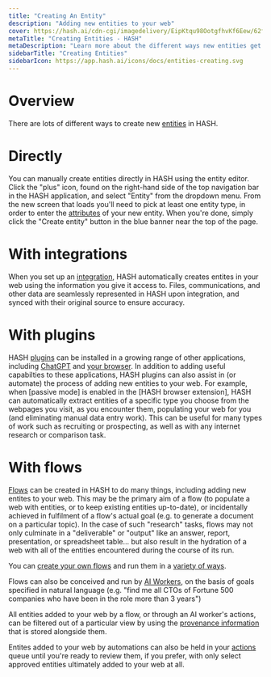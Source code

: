 ```yaml
---
title: "Creating An Entity"
description: "Adding new entities to your web"
cover: https://hash.ai/cdn-cgi/imagedelivery/EipKtqu98OotgfhvKf6Eew/62f008f4-e749-4a7b-1962-eede84307600/public
metaTitle: "Creating Entities - HASH"
metaDescription: "Learn more about the different ways new entities get created in HASH and which ones are best-suited to your case"
sidebarTitle: "Creating Entities"
sidebarIcon: https://app.hash.ai/icons/docs/entities-creating.svg
---
```


# Overview

There are lots of different ways to create new [entities](/guide/entities) in HASH.

# Directly

You can manually create entities directly in HASH using the entity editor. Click the "plus" icon, found on the right-hand side of the top navigation bar in the HASH application, and select "Entity" from the dropdown menu. From the new screen that loads you'll need to pick at least one entity type, in order to enter the [attributes](/guide/entities/attributes) of your new entity. When you're done, simply click the "Create entity" button in the blue banner near the top of the page.

# With integrations

When you set up an [integration](/guide/integrations), HASH automatically creates entites in your web using the information you give it access to. Files, communications, and other data are seamlessly represented in HASH upon integration, and synced with their original source to ensure accuracy.

# With plugins

HASH [plugins](/guide/plugins) can be installed in a growing range of other applications, including [ChatGPT](/guide/plugins#hashgpt) and [your browser](/guide/plugins#browsers). In addition to adding useful capabilties to these applications, HASH plugins can also assist in (or automate) the process of adding new entities to your web. For example, when [passive mode] is enabled in the [HASH browser extension], HASH can automatically extract entities of a specific type you choose from the webpages you visit, as you encounter them, populating your web for you (and eliminating manual data entry work). This can be useful for many types of work such as recruiting or prospecting, as well as with any internet research or comparison task.

# With flows

[Flows](/guide/flows) can be created in HASH to do many things, including adding new entites to your web. This may be the primary aim of a flow (to populate a web with entities, or to keep existing entities up-to-date), or incidentally achieved in fulfilment of a flow's actual goal (e.g. to generate a document on a particular topic). In the case of such "research" tasks, flows may not only culminate in a "deliverable" or "output" like an answer, report, presentation, or spreadsheet table... but also result in the hydration of a web with all of the entities encountered during the course of its run.

You can [create your own flows](/guide/flows/creating) and run them in a [variety of ways](/guide/flows#runs).

Flows can also be conceived and run by [AI Workers](/guide/ai/workers), on the basis of goals specified in natural language (e.g. "find me all CTOs of Fortune 500 companies who have been in the role more than 3 years")

All entities added to your web by a flow, or through an AI worker's actions, can be filtered out of a particular view by using the [provenance information](/guide/webs/history) that is stored alongside them.

Entites added to your web by automations can also be held in your [actions](/guide/flows/actions) queue until you're ready to review them, if you prefer, with only select approved entities ultimately added to your web at all.

